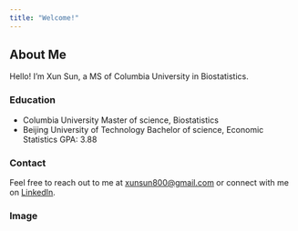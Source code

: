 ```yaml
---
title: "Welcome!"
---
```


## About Me

Hello! I'm Xun Sun, a MS of Columbia University in Biostatistics. 


### Education

* Columbia University    Master of science, Biostatistics
* Beijing University of Technology   Bachelor of science, Economic Statistics GPA: 3.88 


### Contact

Feel free to reach out to me at [xunsun800@gmail.com](mailto:xunsun800@gmail.com) or connect with me on [LinkedIn](https://www.linkedin.com/in/xun-sun-serena).


### Image
